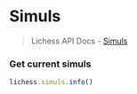 # Simuls

> Lichess API Docs - [Simuls](https://lichess.org/api#tag/Simuls)

### Get current simuls

```ts
lichess.simuls.info()
```
